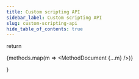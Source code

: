 ```yaml
---
title: Custom scripting API
sidebar_label: Custom scripting API
slug: custom-scripting-api
hide_table_of_contents: true
---
```




  return <div class="space-y-48 h-[calc(100vh-25rem)] overflow-y-scroll">
    {methods.map(m => <MethodDocument {...m} />)}
  </div>
}

<Content />

